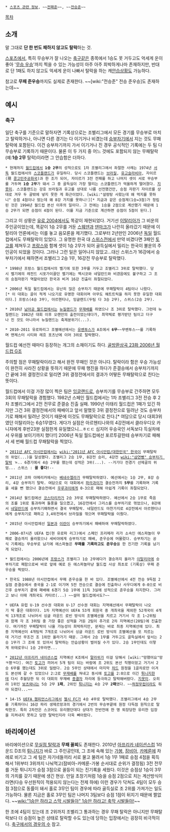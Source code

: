  * [[스포츠 관련 정보]], ~~[[전패준]]~~, ~~[[전승준]]~~

[[목차]]
== 소개 ==
말 그대로 '''단 한 번도 패하지 않고도 탈락'''하는 것.

[[스포츠]]에서, 특히 무승부가 잘 나오는 [[축구]]같은 종목에서 1승도 못 거두고도 억세게 운이 좋아 '[[무승 우승]]'까지 찍을 수 있는 가능성이 아주 아주 희박하게나마 존재하지만, 반대로 단 1패도 하지 않고도 억세게 운이 나빠서 탈락을 하는 캐[[안습]]상황도 가능하다.

참고로 '''무패 준우승'''까지도 실제로 존재한다. ~~[wiki:"전승준" 전승 준우승]도 존재하는데~~

== 예시 ==
=== 축구 ===
일단 축구를 기준으로 말하자면 기록상으로는 조별리그에서 모든 경기를 무승부로 마치고 탈락하거나, 아니면 다른 경기는 다 이기거나 비겼는데 [[승부차기]]에서 지는 것도 무패탈락에 포함된다. 이건 승부차기까지 가서 이기거나 진 경우 공식적인 기록에는 두 팀 다 무승부로 기록하기 때문이다. 물론 이 두 가지 중 어느 것에도 포함되지 않는 무패탈락(예:'''1승 2무''' 탈락)이라면 그 안습함은 더하다.

 * 현재까지 [[월드컵]]에서 '''1승 2무'''의 성적으로도 1차 조별리그에서 좌절한 사례는 1974년 [[서독]] 월드컵에서의 [[스코틀랜드]]가 유일하다. 당시 스코틀랜드는 [[브라질]], [[유고슬라비아]], 자이르(現 [[콩고민주공화국]])과 한 조가 되어, 자이르가 3전 전패를 하고 나머지 셋이 서로 무승부를 거두며 '''1승 2무'''가 돼서 그 중 골득실이 가장 딸리는 스코틀랜드가 억울하게 떨어졌다. [[지못미]]. 스코틀랜드는 강호 브라질과 유고를 상대로 나름 선전했건만, 승점 자판기 자이르를 상대로 겨우 두 골밖에 넣지 못한 게 화근이었다. [wiki:"설렁탕 사왔는데 왜 먹지를 못하니" 승점 4점이나 땄는데 왜 8강 가지를 못하니!][* 지금과 같은 승점제(1승=3점)가 정립된 것은 1994년 월드컵 본선 이후의 일이다. 그 전에는 1승을 2점으로 계산했기 때문에 1승 2무가 되면 승점이 4점이 된다. 이를 지금 기준으로 계산하면 승점이 5점이 된다.]
그리고 이 상황은 [[유로 2004]]에서도 똑같이 재현되었다. 거기선 [[이탈리아]]가 그 비운의 주인공이었는데, 똑같이 1승 2무를 거둔 [[스웨덴]]과 [[덴마크]]가 나란히 올라갔기 때문에 이탈리아 언론에서는 이를 놓고 음모론을 제기했다.
그로부터 2년만인 2006년 [[독일]] 월드컵에서도 무패탈락이 있었다. 그 유명한 한국 대 [[스위스]]전에서 만약 비겼다면 3패인 [[토고]]를 제쳐두고 [[프랑스]]와 함께 셋이 1승 2무가 되어 골득실에서 밀리는 한국이 불운의 주인공이 되었을 것이다. 그러나 그런 일은 일어나지 않았고...대신 스위스가 16강에서 승부차기에서 패하면서 조별리그 2승 1무, 16강전 무승부로 탈락했다.

 * 1998년 프랑스 월드컵에서의 벨기에 또한 3무를 거두고 조별리그 3위로 탈락했다. 당시 벨기에의 레전드 시포가이끌던 벨기에는 멕시코와 네덜란드와 비겼음에도 불구하고 그 조의 승점자판기 역할이었던 한국과 비겨 16강 진출이 좌절되었다.

 * 2006년 독일 월드컵에서는 유난히 많은 승부차기 때문에 무패탈락이 4팀이나 나왔다.[* 이 대회는 골이 적게 나오기로 유명한 대회이며 아무도 해트트릭을 하지 못한 유일한 대회이다.] 프랑스(4승 3무), 아르헨티나, 잉글랜드(두팀 다 3승 2무), 스위스(2승 2무).

 * 2010년 [[남아공 월드컵]]에서는 [[뉴질랜드]]가 [[무재배]]를 하였으나 조 3위로 탈락했다. 그런데 뉴질랜드는 1982년 대회 이후 오랜만의 출전이었는데다가, 최약체로 평가받던 팀이고 더구나 진 것도 아니라서 뉴질랜드는 축제분위기(...).

 * 2010-2011 유로파리그 조별예선에서는 [[유벤투스]]가 A조에서 '''6무'''~~무벤투스~~를 기록하며 맨체스터 시티와 레흐 포츠난에 이어 3위로 탈락했다.

월드컵 예선전 때마다 등장하는 개그의 소재이기도 하다. [http://comic.naver.com/webtoon/detail.nhn?titleId=15441&no=24&weekday= 골방환상곡 23화 2006년 월드컵 G조]

주의할 점은 무패탈락이라고 해서 완전 무패인 것은 아니다. 탈락이라 함은 우승 가능성이 완전히 사라진 상황을 뜻하기 때문에 무패 행진을 하다가 준결승에서 승부차기까지 간 끝에 3위 결정전으로 밀리면 3위 결정전에서의 결과가 어떻든 무패탈락으로 친다는 뜻이다.

월드컵에서 이걸 가장 많이 찍은 팀은 [[잉글랜드]]로, 승부차기를 무승부로 간주하면 모두 3회의 무패탈락을 경험했다. 1982년 스페인 월드컵에서는 1차 조별리그 3전 전승 후 2차 조별리그에서 2전 전무로 준결승 진출 실패. 1990년 이태리 월드컵은 1패가 있긴 하지만 그건 3위 결정전에서의 패배이고 앞서 말했듯 3위 결정전으로 밀려난 것도 승부차기로 패해서 밀려난 것이기 때문에 이것도 무패탈락으로 친다.[* 여담으로 당시 대회3위였던 이탈리아는 6승1무였다. 게다가 실점은 아르헨티나와의 4강전에서 클라우디오 카니쟈에게 후반23분 실점한게 유일했으니...ㅎㄷㄷ 심지어 우승국인 서독보다 득실차에서 우위를 보이기까지 했다!!] 2006년 독일 월드컵에선 포르투갈한테 승부차기로 패해서 세 번째 월드컵 무패탈락을 찍었다.

 * [[2011년 AFC 아시안컵]]에서는 [[wiki:"2011년 AFC 아시안컵/대한민국" 한국]]이 무패탈락의 위업(...)을 달성했다. 조별리그 2승 1무, 8강전 승리, 4강전 [[wiki:"삼연뻥" 승부차기 탈락]] ㄳ.. 6경기에서 4승 2무를 했는데 성적은 3위(...). --거기다 전경기 선제골의 위엄... 스위스 : '''꼴 좋다!'''--

 * 2011년 코파 아메리카에서는 [[베네수엘라]]가 무패탈락하였다. 예선에서는 1승 2무, 8강 승리, 4강 승부차기 탈락. 여담으로 이 대회에서 [[파라과이]]가 결승전까지 '''5무'''를 기록하며 기록을 세울 뻔 했으나 결승전에서 [[우루과이]]에게 0-3으로 패해 아쉽게 기록이 좌절되었다.

 * 2014년 월드컵에선 [[코스타리카]]가 2승 3무로 무패탈락하였다. 예선에서 2승 1무로 죽음의 조를 1위로 통과하며 돌풍을 일으켰고, 16강전에서 그리스를 승부차기로 꺾었으나, 8강에서 [[네덜란드]]에 승부차기패하면서 결국 무패탈락. 네덜란드도 마찬가지로 4강전에서 아르헨티나에게 승부차기로 패하고 3,4위전에서 브라질을 꺾으며 무패탈락을 이뤘다.

 * 2015년 아시안컵에선 [[일본]]과 [[이란]]이 승부차기에서 패배하여 무패탈락하였다.

 * 2006-07시즌 UEFA 컵(현 유로파 리그)에서 스페인 프리메라 리가 소속인 에스파뇰이 무패로 결승까지 올라왔으나 세비야에게 승부차기로 패배, 준우승에 머물렀다. 승부차기는 공식 기록에는 무승부로 남기에 에스파뇰은 '''무패를 기록하고도 준우승'''을 한 진기한 기록을 남기게 되었다.

 * 월드컵에서는 2006년에 [[프랑스]]가 조별리그 1승 2무에다가 결승까지 올라가 [[이탈리아]]에 승부차기로 패함으로써 바로 앞에 예로 든 에스파뇰마냥 월드컵 사상 최초로 (기록상) 무패 준우승을 찍었다.

 * 한국도 1988년 아시안컵에서 무패 준우승을 한 바 있다. 조별예선에서 4전 전승 9득점 2실점 준결승에서 중국을 2-1로 이기며 5전 전승으로 결승에 진출하나 사우디에게 0-0으로 비긴후 승부차기 끝에 패배해 6경기 5승 1무에 11득 3실에 성적으로 준우승을 차지한다. 그러고 보니 이때 개최국도 카타르(...) ~~설마 월드컵에서도?~~

 * UEFA 유럽 U-19 선수권 대회와 U-17 선수권 대회는 지역예선에서 무패탈락이 나오기 딱 좋은 대회이다. 1차 지역예선이 UEFA 53개 회원국 중 개최국을 제외한 52개국이 4개씩 13개조로 나뉘어서 싱글 라운드 로빈 방식의 조별예선을 치르고 거기서 각 조 1~2위팀과 함께 각 조 3위팀 중 가장 좋은 성적을 거둔 2팀이 추가로 2차 지역예선(28팀)에 진출한다. 여기까진 무패탈락이 나올 가능성이 희박하지만, 문제는 바로 최종 지역예선에 있다. 최종 지역예선이 4개팀씩 7개조로 나뉘어서 싱글 라운드 로빈 방식의 조별예선을 또 치르는데 거기선 무조건 조 1위만 올라가기 때문. 그래서 2승 1무를 거두고도 골득실에서 앞서는 2승 1무가 그 조에 또 있어서 탈락하는 안습상황이 벌어질 수가 있다. 2승 1무인데도 이렇게 위태로우니 1승 2무라면...

 * [[2012년 아프리카 네이션스컵]] 지역예선 K조에서 [[말라위]]가 이걸 당해서 [wiki:"망했어요"망ㅋ했ㅋ다]. 여긴 [[토고]]가 끼어서 5개 팀이 되는 바람에 조 2위도 본선 직행이었고 거기서 2승 6무를 했는데도 3위로 밀렸다. 2승 5무인 상태에서 마지막 [[차드]] 원정을 1골차로만 이겨도 본선에 갈 수 있었으나 2:2로 [[무재배]]를 쳐내고 동시에 [[토고]]를 2:0으로 이긴 [[튀니지]]한테 다시 추월당한 뒤 이 대회의 무재배 [[종결자]] 자리에 등극하고 탈락해버렸다. [[지못미]]. 오히려 1위인 [[보츠와나]]는 5승 2무 '''1패''', 2위인 [[튀니지]]는 4승 2무 '''2패'''였다. ~~[[허정무컵]]이라도 줘야 되겠다...~~

 * 14-15 [[UEFA 챔피언스리그]]에서 [[첼시 FC]]가 4승 4무로 탈락했다. 조별리그에서 4승 2무를 기록하더니 16강 파리 생제르망과의 경기에서 2번의 무승부끝에 원정 다득점 원칙으로 탈락한것. 특히 2차전은 스코어도 유리했던데다 상대가 전반전에 한 명 퇴장당한 유리한 입장을 지켜내지 못하고 당한 탈락인지라 더욱 뼈아팠다.

== 바리에이션 ==
바리에이션으로 [[무실점 탈락]]과 '''무패 꼴찌'''도 존재한다. 2010년 [[아프리카 네이션스컵]] 1라운드 D조의 [[튀니지]]가 바로 그 주인공인데, 그 조에 속해 있는 [[가봉]], [[잠비아]], [[카메룬]]에 차례로 비기고 그 세 팀은 자기네들끼리 서로 물고 물려서 1승 1무 1패로 승점 4점을 획득해서 1위부터 3위까지 나눠먹고(잠비아-카메룬-가봉 순서대로 순위가 결정됨) 3전 전무를 거둔 튀니지가 승점 3점으로 꼴등이 되는 진기록을 세웠다. 이것은 승점상 1승이 3무의 가치를 갖기 때문에 생긴 현상. 만일 초창기처럼 1승을 승점 2점으로 치는 계산방식이라면(다승 우선원칙이 적용되지 않는다는 전제 하에) 이런 경우가 닥쳐도 4팀이 모두 승점 3점으로 동률이 돼서 홀로 3무인 팀이 경우에 따라 골득실로 조 2위를 가져가는 일도 가능하다. 물론 지금은 홀로 3무인 팀은 나머지 3팀보다 승점 1점이 뒤지기 때문에 짤없다. ~~[[wiki:"1승만 하라고 스막 시발들아" 1승만 하라고! 축막 시발들아!]]~~

한 조에 4팀이 있는데 조 2위까지 조별리그 통과하는 경우 무패 탈락은 아니지만 무패탈락보다 더 승점이 높은 상태로 탈락할 수도 있는데 당하는 입장에서는 굉장히 비극적이다. [[경우의 수#s-3.1|축구에서의 경우의 수]] 참고.
